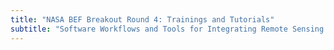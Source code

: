 ```yaml
---
title: "NASA BEF Breakout Round 4: Trainings and Tutorials"
subtitle: "Software Workflows and Tools for Integrating Remote Sensing and Organismal Occurrence Data Streams"
---
```



